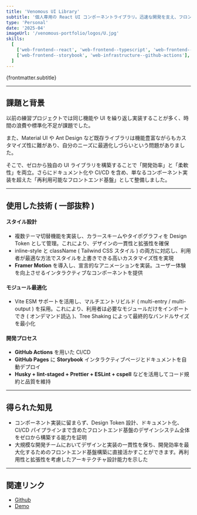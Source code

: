 ```yaml
---
title: 'Venomous UI Library'
subtitle: '個人専用の React UI コンポーネントライブラリ。迅速な開発を支え、フロントエンド基盤として柔軟に再利用可能。'
type: 'Personal'
date: '2025-04'
imageUrl: '/venomous-portfolio/logos/U.jpg'
skills:
  [
    ['web-frontend--react', 'web-frontend--typescript', 'web-frontend--vite'],
    ['web-frontend--storybook', 'web-infrastructure--github-actions'],
  ]
---
```



<p>{frontmatter.subtitle}</p>

---

## 課題と背景

以前の練習プロジェクトでは同じ機能や UI を繰り返し実装することが多く、時間の浪費や標準化不足が課題でした。

また、Material UI や Ant Design など既存ライブラリは機能豊富ながらもカスタマイズ性に難があり、自分のニーズに最適化しづらいという問題がありました。

そこで、ゼロから独自の UI ライブラリを構築することで「開発効率」と「柔軟性」を両立。さらにドキュメント化や CI/CD を含め、単なるコンポーネント実装を超えた「再利用可能なフロントエンド基盤」として整備しました。

---

## 使用した技術 ( 一部抜粋 )

<WorkContentLayoutSkills
  size={50}
  skills={frontmatter.skills.flat()}
  class="flex w-full justify-start"
/>

#### スタイル設計

- 複数テーマ切替機能を実装し、カラースキームやタイポグラフィを Design Token として管理。これにより、デザインの一貫性と拡張性を確保
- inline-style と className ( Tailwind CSS スタイル ) の両方に対応し、利用者が最適な方法でスタイルを上書きできる高いカスタマイズ性を実現
- **Framer Motion** を導入し、宣言的なアニメーションを実装。ユーザー体験を向上させるインタラクティブなコンポーネントを提供

#### モジュール最適化

- Vite ESM サポートを活用し、マルチエントリビルド ( multi-entry / multi-output ) を採用。これにより、利用者は必要なモジュールだけをインポートでき ( オンデマンド読込 )、Tree Shaking によって最終的なバンドルサイズを最小化

#### 開発プロセス

- **GitHub Actions** を用いた CI/CD
- **GitHub Pages** に **Storybook** インタラクティブページとドキュメントを自動デプロイ
- **Husky + lint-staged + Prettier + ESLint + cspell** などを活用してコード規約と品質を維持

---

## 得られた知見

- コンポーネント実装に留まらず、Design Token 設計、ドキュメント化、CI/CD パイプラインまで含めたフロントエンド基盤のデザインシステム全体をゼロから構築する能力を証明
- 大規模な開発チームにおいてデザインと実装の一貫性を保ち、開発効率を最大化するためのフロントエンド基盤構築に直接活かすことができます。再利用性と拡張性を考慮したアーキテクチャ設計能力を示した

---

## 関連リンク

- [Github](https://github.com/BlaxBerry333/venomous-ui-react)
- [Demo](https://blaxberry333.github.io/venomous-ui-react/?path=/docs/overview--docs)
